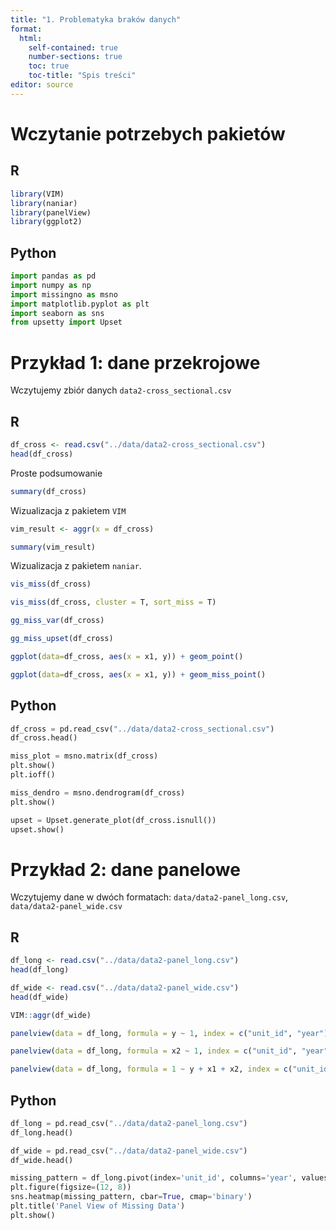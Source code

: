 ```yaml
---
title: "1. Problematyka braków danych"
format: 
  html:
    self-contained: true
    number-sections: true
    toc: true
    toc-title: "Spis treści"
editor: source
---
```


# Wczytanie potrzebych pakietów

::: panel-tabset
## R

```r
library(VIM)
library(naniar)
library(panelView)
library(ggplot2)
```

## Python

```python
import pandas as pd
import numpy as np
import missingno as msno
import matplotlib.pyplot as plt
import seaborn as sns
from upsetty import Upset
```

:::


# Przykład 1: dane przekrojowe


Wczytujemy zbiór danych `data2-cross_sectional.csv`

::: panel-tabset
## R

```r
df_cross <- read.csv("../data/data2-cross_sectional.csv")
head(df_cross)
```

Proste podsumowanie

```r
summary(df_cross)
```

Wizualizacja z pakietem `VIM`

```r
vim_result <- aggr(x = df_cross)
```

```r
summary(vim_result)
```

Wizualizacja z pakietem `naniar`.

```r
vis_miss(df_cross)
```
```r
vis_miss(df_cross, cluster = T, sort_miss = T)
```
```r
gg_miss_var(df_cross)
```
```r
gg_miss_upset(df_cross)
```

```r
ggplot(data=df_cross, aes(x = x1, y)) + geom_point()
```

```r
ggplot(data=df_cross, aes(x = x1, y)) + geom_miss_point()
```


## Python

```python
df_cross = pd.read_csv("../data/data2-cross_sectional.csv")
df_cross.head()
```

```python
miss_plot = msno.matrix(df_cross)
plt.show()
plt.ioff()
```

```python
miss_dendro = msno.dendrogram(df_cross)
plt.show()
```
```python
upset = Upset.generate_plot(df_cross.isnull())
upset.show()
```

:::

# Przykład 2: dane panelowe

Wczytujemy dane w dwóch formatach: `data/data2-panel_long.csv`, `data/data2-panel_wide.csv`

::: panel-tabset
## R

```r
df_long <- read.csv("../data/data2-panel_long.csv")
head(df_long)
```

```r
df_wide <- read.csv("../data/data2-panel_wide.csv")
head(df_wide)
```

```r
VIM::aggr(df_wide)
```

```r
panelview(data = df_long, formula = y ~ 1, index = c("unit_id", "year"), type = "missing")
```

```r
panelview(data = df_long, formula = x2 ~ 1, index = c("unit_id", "year"), type = "missing")
```
```r
panelview(data = df_long, formula = 1 ~ y + x1 + x2, index = c("unit_id", "year"), type = "missing")
```

## Python

```python
df_long = pd.read_csv("../data/data2-panel_long.csv")
df_long.head()
```

```python
df_wide = pd.read_csv("../data/data2-panel_wide.csv")
df_wide.head()
```

```python
missing_pattern = df_long.pivot(index='unit_id', columns='year', values='y').isnull()
plt.figure(figsize=(12, 8))
sns.heatmap(missing_pattern, cbar=True, cmap='binary')
plt.title('Panel View of Missing Data')
plt.show()
```




:::


